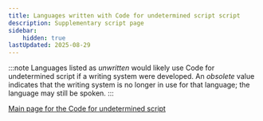 ```yaml
---
title: Languages written with Code for undetermined script script
description: Supplementary script page
sidebar:
    hidden: true
lastUpdated: 2025-08-29
---
```



:::note
Languages listed as _unwritten_ would likely use Code for undetermined script if a writing system were developed. An _obsolete_ value indicates that the writing system is no longer in use for that language; the language may still be spoken.
:::

<WsList script='Zyyy' />

[Main page for the Code for undetermined script](/scrlang/scripts/zyyy)

